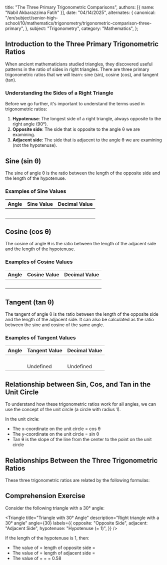 
  title: "The Three Primary Trigonometric Comparisons",
  authors: [{ name: "Nabil Akbarazzima Fatih" }],
  date: "04/14/2025",
  alternates: {
    canonical:
      "/en/subject/senior-high-school/10/mathematics/trigonometry/trigonometric-comparison-three-primary",
  },
  subject: "Trigonometry",
  category: "Mathematics",
};

## Introduction to the Three Primary Trigonometric Ratios

When ancient mathematicians studied triangles, they discovered useful patterns in the ratio of sides in right triangles. There are three primary trigonometric ratios that we will learn: sine (sin), cosine (cos), and tangent (tan).

<div className="flex flex-col gap-4">
  <BlockMath math="\sin \theta = \frac{\text{opposite side}}{\text{hypotenuse}}" />
  <BlockMath math="\cos \theta = \frac{\text{adjacent side}}{\text{hypotenuse}}" />
  <BlockMath math="\tan \theta = \frac{\text{opposite side}}{\text{adjacent side}}" />
</div>

### Understanding the Sides of a Right Triangle

Before we go further, it's important to understand the terms used in trigonometric ratios:

1. **Hypotenuse**: The longest side of a right triangle, always opposite to the right angle (90°).
2. **Opposite side**: The side that is opposite to the angle θ we are examining.
3. **Adjacent side**: The side that is adjacent to the angle θ we are examining (not the hypotenuse).

<div className="mt-4">
  <Triangle
    title="Visualization of Triangle Sides"
    description="Move the slider to see how the position of sides changes with the angle."
    angle={30}
    labels={{
      opposite: "Opposite Side",
      adjacent: "Adjacent Side",
      hypotenuse: "Hypotenuse",
    }}
  />
</div>

## Sine (sin θ)

The sine of angle θ is the ratio between the length of the opposite side and the length of the hypotenuse.

<BlockMath math="\sin \theta = \frac{\text{opposite side}}{\text{hypotenuse}}" />

<div className="mt-4">
  <Triangle
    title="Visualization of Sine (sin θ)"
    description="Notice how the sine value changes as the angle changes."
    angle={30}
    labels={{
      opposite: "Opposite Side (determines sin θ value)",
      adjacent: "Adjacent Side",
      hypotenuse: "Hypotenuse (divisor)",
    }}
  />
</div>

### Examples of Sine Values

| Angle                     | Sine Value                               | Decimal Value              |
| ------------------------- | ---------------------------------------- | -------------------------- |
| <InlineMath math="0°" />  | <InlineMath math="0" />                  | <InlineMath math="0" />    |
| <InlineMath math="30°" /> | <InlineMath math="\frac{1}{2}" />        | <InlineMath math="0.5" />  |
| <InlineMath math="45°" /> | <InlineMath math="\frac{\sqrt{2}}{2}" /> | <InlineMath math="0.71" /> |
| <InlineMath math="60°" /> | <InlineMath math="\frac{\sqrt{3}}{2}" /> | <InlineMath math="0.87" /> |
| <InlineMath math="90°" /> | <InlineMath math="1" />                  | <InlineMath math="1" />    |

## Cosine (cos θ)

The cosine of angle θ is the ratio between the length of the adjacent side and the length of the hypotenuse.

<BlockMath math="\cos \theta = \frac{\text{adjacent side}}{\text{hypotenuse}}" />

<div className="mt-4">
  <Triangle
    title="Visualization of Cosine (cos θ)"
    description="Notice how the cosine value changes as the angle changes."
    angle={60}
    labels={{
      opposite: "Opposite Side",
      adjacent: "Adjacent Side (determines cos θ value)",
      hypotenuse: "Hypotenuse (divisor)",
    }}
  />
</div>

### Examples of Cosine Values

| Angle                     | Cosine Value                             | Decimal Value              |
| ------------------------- | ---------------------------------------- | -------------------------- |
| <InlineMath math="0°" />  | <InlineMath math="1" />                  | <InlineMath math="1" />    |
| <InlineMath math="30°" /> | <InlineMath math="\frac{\sqrt{3}}{2}" /> | <InlineMath math="0.87" /> |
| <InlineMath math="45°" /> | <InlineMath math="\frac{\sqrt{2}}{2}" /> | <InlineMath math="0.71" /> |
| <InlineMath math="60°" /> | <InlineMath math="\frac{1}{2}" />        | <InlineMath math="0.5" />  |
| <InlineMath math="90°" /> | <InlineMath math="0" />                  | <InlineMath math="0" />    |

## Tangent (tan θ)

The tangent of angle θ is the ratio between the length of the opposite side and the length of the adjacent side. It can also be calculated as the ratio between the sine and cosine of the same angle.

<BlockMath math="\tan \theta = \frac{\text{opposite side}}{\text{adjacent side}} = \frac{\sin \theta}{\cos \theta}" />

<div className="mt-4">
  <Triangle
    title="Visualization of Tangent (tan θ)"
    description="Notice how the tangent value changes as the angle changes."
    angle={45}
    labels={{
      opposite: "Opposite Side (numerator)",
      adjacent: "Adjacent Side (denominator)",
      hypotenuse: "Hypotenuse",
    }}
  />
</div>

### Examples of Tangent Values

| Angle                     | Tangent Value                            | Decimal Value              |
| ------------------------- | ---------------------------------------- | -------------------------- |
| <InlineMath math="0°" />  | <InlineMath math="0" />                  | <InlineMath math="0" />    |
| <InlineMath math="30°" /> | <InlineMath math="\frac{1}{\sqrt{3}}" /> | <InlineMath math="0.58" /> |
| <InlineMath math="45°" /> | <InlineMath math="1" />                  | <InlineMath math="1" />    |
| <InlineMath math="60°" /> | <InlineMath math="\sqrt{3}" />           | <InlineMath math="1.73" /> |
| <InlineMath math="90°" /> | Undefined                                | Undefined                  |

## Relationship between Sin, Cos, and Tan in the Unit Circle

To understand how these trigonometric ratios work for all angles, we can use the concept of the unit circle (a circle with radius 1).

<UnitCircle
  title="Unit Circle and Trigonometric Ratios"
  description="Move the slider to see how the values of sin, cos, and tan change on the unit circle."
  angle={45}
/>

In the unit circle:

- The x-coordinate on the unit circle = cos θ
- The y-coordinate on the unit circle = sin θ
- Tan θ is the slope of the line from the center to the point on the unit circle

## Relationships Between the Three Trigonometric Ratios

These three trigonometric ratios are related by the following formulas:

<div className="flex flex-col gap-4 mt-4">
  <BlockMath math="\tan \theta = \frac{\sin \theta}{\cos \theta}" />
  <BlockMath math="\sin^2 \theta + \cos^2 \theta = 1" />
</div>

## Comprehension Exercise

Consider the following triangle with a 30° angle:

<Triangle
  title="Triangle with 30° Angle"
  description="Right triangle with a 30° angle"
  angle={30}
  labels={{
    opposite: "Opposite Side",
    adjacent: "Adjacent Side",
    hypotenuse: "Hypotenuse (= 1)",
  }}
/>

If the length of the hypotenuse is 1, then:

- The value of <InlineMath math="\sin 30°" /> = length of opposite side = <InlineMath math="0.5" />
- The value of <InlineMath math="\cos 30°" /> = length of adjacent side = <InlineMath math="0.87" />
- The value of <InlineMath math="\tan 30°" /> = <InlineMath math="\frac{\sin 30°}{\cos 30°}" /> = <InlineMath math="\frac{0.5}{0.87}" /> = 0.58
